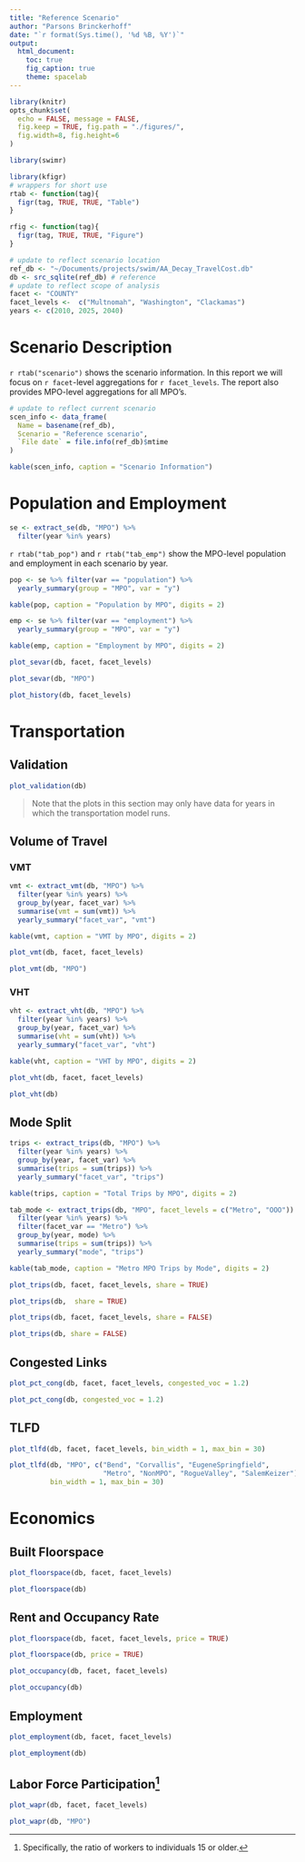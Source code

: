 ```yaml
---
title: "Reference Scenario"
author: "Parsons Brinckerhoff"
date: "`r format(Sys.time(), '%d %B, %Y')`"
output: 
  html_document:
    toc: true
    fig_caption: true
    theme: spacelab
---
```


```r
library(knitr)
opts_chunk$set(
  echo = FALSE, message = FALSE,
  fig.keep = TRUE, fig.path = "./figures/",
  fig.width=8, fig.height=6
)

library(swimr)
```

```r
library(kfigr)
# wrappers for short use
rtab <- function(tag){
  figr(tag, TRUE, TRUE, "Table")
}

rfig <- function(tag){
  figr(tag, TRUE, TRUE, "Figure")
}
```


```r
# update to reflect scenario location
ref_db <- "~/Documents/projects/swim/AA_Decay_TravelCost.db"
db <- src_sqlite(ref_db) # reference
# update to reflect scope of analysis
facet <- "COUNTY" 
facet_levels <-  c("Multnomah", "Washington", "Clackamas")
years <- c(2010, 2025, 2040)
```



# Scenario Description

`r rtab("scenario")` shows the scenario information. 
In this report we will focus on `r facet`-level aggregations for 
`r facet_levels`. The report also provides MPO-level aggregations for all MPO's.

```r
# update to reflect current scenario
scen_info <- data_frame(
  Name = basename(ref_db),
  Scenario = "Reference scenario",
  `File date` = file.info(ref_db)$mtime
)

kable(scen_info, caption = "Scenario Information")
```


# Population and Employment

```r
se <- extract_se(db, "MPO") %>%
  filter(year %in% years)
```

`r rtab("tab_pop")` and `r rtab("tab_emp")` show the MPO-level population and 
employment in each scenario by year.

```r
pop <- se %>% filter(var == "population") %>%
  yearly_summary(group = "MPO", var = "y")

kable(pop, caption = "Population by MPO", digits = 2)
```

```r
emp <- se %>% filter(var == "employment") %>%
  yearly_summary(group = "MPO", var = "y")

kable(emp, caption = "Employment by MPO", digits = 2)
```


```r
plot_sevar(db, facet, facet_levels)
```

```r
plot_sevar(db, "MPO")
```

```r
plot_history(db, facet_levels)
```


# Transportation 

## Validation

```r
plot_validation(db)
```

> Note that the plots in this section may only have data for years in which the 
transportation model runs.


## Volume of Travel

### VMT
```r
vmt <- extract_vmt(db, "MPO") %>%
  filter(year %in% years) %>%
  group_by(year, facet_var) %>%
  summarise(vmt = sum(vmt)) %>%
  yearly_summary("facet_var", "vmt")

kable(vmt, caption = "VMT by MPO", digits = 2)
```


```r
plot_vmt(db, facet, facet_levels)
```

```r
plot_vmt(db, "MPO")
```


### VHT
```r
vht <- extract_vht(db, "MPO") %>%
  filter(year %in% years) %>%
  group_by(year, facet_var) %>%
  summarise(vht = sum(vht)) %>%
  yearly_summary("facet_var", "vht")

kable(vht, caption = "VHT by MPO", digits = 2)
```

```r
plot_vht(db, facet, facet_levels)
```

```r
plot_vht(db)
```


## Mode Split
```r
trips <- extract_trips(db, "MPO") %>%
  filter(year %in% years) %>%
  group_by(year, facet_var) %>%
  summarise(trips = sum(trips)) %>%
  yearly_summary("facet_var", "trips")

kable(trips, caption = "Total Trips by MPO", digits = 2)
```

```r
tab_mode <- extract_trips(db, "MPO", facet_levels = c("Metro", "OOO")) %>%
  filter(year %in% years) %>%
  filter(facet_var == "Metro") %>%
  group_by(year, mode) %>%
  summarise(trips = sum(trips)) %>%
  yearly_summary("mode", "trips")

kable(tab_mode, caption = "Metro MPO Trips by Mode", digits = 2)
```

```r
plot_trips(db, facet, facet_levels, share = TRUE)
```

```r
plot_trips(db,  share = TRUE)
```

```r
plot_trips(db, facet, facet_levels, share = FALSE)
```

```r
plot_trips(db, share = FALSE)
```


## Congested Links

```r
plot_pct_cong(db, facet, facet_levels, congested_voc = 1.2)
```

```r
plot_pct_cong(db, congested_voc = 1.2)
```


## TLFD

```r
plot_tlfd(db, facet, facet_levels, bin_width = 1, max_bin = 30)
```


```r
plot_tlfd(db, "MPO", c("Bend", "Corvallis", "EugeneSpringfield",
                       "Metro", "NonMPO", "RogueValley", "SalemKeizer"),
          bin_width = 1, max_bin = 30)
```

# Economics

## Built Floorspace
```r
plot_floorspace(db, facet, facet_levels)
```

```r
plot_floorspace(db)
```

## Rent and Occupancy Rate
```r
plot_floorspace(db, facet, facet_levels, price = TRUE)
```

```r
plot_floorspace(db, price = TRUE)
```

```r
plot_occupancy(db, facet, facet_levels)
```

```r
plot_occupancy(db)
```


## Employment

```r
plot_employment(db, facet, facet_levels)
```

```r
plot_employment(db)
```

## Labor Force Participation^[Specifically, the ratio of workers to individuals 15 or older.]

```r
plot_wapr(db, facet, facet_levels)
```

```r
plot_wapr(db, "MPO")
```
